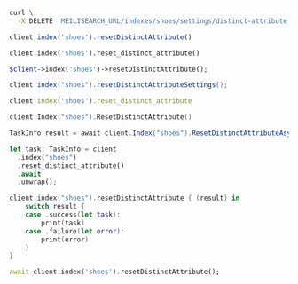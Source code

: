 <CodeGroup>

```bash cURL
curl \
  -X DELETE 'MEILISEARCH_URL/indexes/shoes/settings/distinct-attribute'
```


```javascript JS
client.index('shoes').resetDistinctAttribute()
```


```python Python
client.index('shoes').reset_distinct_attribute()
```


```php PHP
$client->index('shoes')->resetDistinctAttribute();
```


```java Java
client.index("shoes").resetDistinctAttributeSettings();
```


```ruby Ruby
client.index('shoes').reset_distinct_attribute
```


```go Go
client.Index("shoes").ResetDistinctAttribute()
```


```csharp C#
TaskInfo result = await client.Index("shoes").ResetDistinctAttributeAsync();
```


```rust Rust
let task: TaskInfo = client
  .index("shoes")
  .reset_distinct_attribute()
  .await
  .unwrap();
```


```swift Swift
client.index("shoes").resetDistinctAttribute { (result) in
    switch result {
    case .success(let task):
        print(task)
    case .failure(let error):
        print(error)
    }
}
```


```dart Dart
await client.index('shoes').resetDistinctAttribute();
```

</CodeGroup>